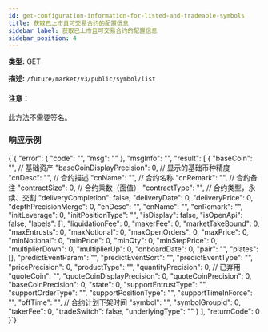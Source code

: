```yaml
---
id: get-configuration-information-for-listed-and-tradeable-symbols
title: 获取已上市且可交易合约的配置信息
sidebar_label: 获取已上市且可交易合约的配置信息
sidebar_position: 4
---
```


**类型:** GET

**描述:** `/future/market/v3/public/symbol/list`

#### 注意：

此方法不需要签名。

### 响应示例


<CodeBlock language="json" title="Response">
  {`{
  "error": {
    "code": "",
    "msg": ""
  },
  "msgInfo": "",
  "result": [
    {
      "baseCoin": "",      // 基础资产
      "baseCoinDisplayPrecision": 0,  // 显示的基础币种精度
      "cnDesc": "",  // 合约描述
      "cnName": "",  // 合约名称
      "cnRemark": "",  // 合约备注
      "contractSize": 0,  // 合约乘数（面值）
      "contractType": "",  // 合约类型，永续、交割
      "deliveryCompletion": false,
      "deliveryDate": 0,
      "deliveryPrice": 0,
      "depthPrecisionMerge": 0,
      "enDesc": "",
      "enName": "",
      "enRemark": "",
      "initLeverage": 0,
      "initPositionType": "",
      "isDisplay": false,
      "isOpenApi": false,
      "labels": [],
      "liquidationFee": 0,
      "makerFee": 0,
      "marketTakeBound": 0,
      "maxEntrusts": 0,
      "maxNotional": 0,
      "maxOpenOrders": 0,
      "maxPrice": 0,
      "minNotional": 0,
      "minPrice": 0,
      "minQty": 0,
      "minStepPrice": 0,
      "multiplierDown": 0,
      "multiplierUp": 0,
      "onboardDate": 0,
      "pair": "",
      "plates": [],
      "predictEventParam": "",
      "predictEventSort": "",
      "predictEventType": "",
      "pricePrecision": 0,
      "productType": "",
      "quantityPrecision": 0,     // 已弃用
      "quoteCoin": "",
      "quoteCoinDisplayPrecision": 0,
      "quoteCoinPrecision": 0,
      "baseCoinPrecision": 0,
      "state": 0,
      "supportEntrustType": "",
      "supportOrderType": "",
      "supportPositionType": "",
      "supportTimeInForce": "",
      "offTime": "",                    // 合约计划下架时间
      "symbol": "",
      "symbolGroupId": 0,
      "takerFee": 0,
      "tradeSwitch": false,
      "underlyingType": ""
    }
  ],
  "returnCode": 0
}`}
</CodeBlock>
